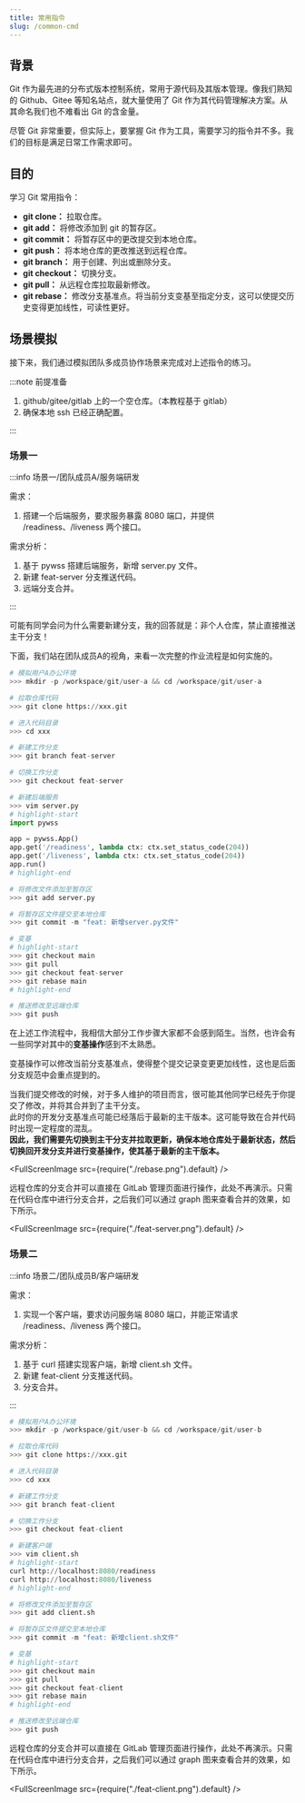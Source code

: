 ```yaml
---
title: 常用指令
slug: /common-cmd
---
```



<!--package-->

## 背景

Git 作为最先进的分布式版本控制系统，常用于源代码及其版本管理。像我们熟知的 Github、Gitee 等知名站点，就大量使用了 Git 作为其代码管理解决方案。从其命名我们也不难看出 Git 的含金量。

尽管 Git 非常重要，但实际上，要掌握 Git 作为工具，需要学习的指令并不多。我们的目标是满足日常工作需求即可。


## 目的

学习 Git 常用指令：

- **git clone：** 拉取仓库。
- **git add：** 将修改添加到 git 的暂存区。
- **git commit：** 将暂存区中的更改提交到本地仓库。
- **git push：** 将本地仓库的更改推送到远程仓库。
- **git branch：** 用于创建、列出或删除分支。
- **git checkout：** 切换分支。
- **git pull：** 从远程仓库拉取最新修改。
- **git rebase：** 修改分支基准点。将当前分支变基至指定分支，这可以使提交历史变得更加线性，可读性更好。

## 场景模拟

接下来，我们通过模拟团队多成员协作场景来完成对上述指令的练习。

:::note 前提准备

1. github/gitee/gitlab 上的一个空仓库。（本教程基于 gitlab）
2. 确保本地 ssh 已经正确配置。

:::

### 场景一

:::info 场景一/团队成员A/服务端研发

需求：
1. 搭建一个后端服务，要求服务暴露 8080 端口，并提供 /readiness、/liveness 两个接口。

需求分析：
1. 基于 pywss 搭建后端服务，新增 server.py 文件。
2. 新建 feat-server 分支推送代码。
3. 远端分支合并。

:::

可能有同学会问为什么需要新建分支，我的回答就是：<HighLightText>非个人仓库，禁止直接推送主干分支！</HighLightText>

下面，我们站在团队成员A的视角，来看一次完整的作业流程是如何实施的。

```python showLineNumbers
# 模拟用户A办公环境
>>> mkdir -p /workspace/git/user-a && cd /workspace/git/user-a

# 拉取仓库代码
>>> git clone https://xxx.git

# 进入代码目录
>>> cd xxx

# 新建工作分支
>>> git branch feat-server

# 切换工作分支
>>> git checkout feat-server

# 新建后端服务
>>> vim server.py
# highlight-start
import pywss

app = pywss.App()
app.get('/readiness', lambda ctx: ctx.set_status_code(204))
app.get('/liveness', lambda ctx: ctx.set_status_code(204))
app.run()
# highlight-end

# 将修改文件添加至暂存区
>>> git add server.py

# 将暂存区文件提交至本地仓库
>>> git commit -m "feat: 新增server.py文件"

# 变基
# highlight-start
>>> git checkout main
>>> git pull
>>> git checkout feat-server
>>> git rebase main
# highlight-end

# 推送修改至远端仓库
>>> git push
```

在上述工作流程中，我相信大部分工作步骤大家都不会感到陌生。当然，也许会有一些同学对其中的**变基操作**感到不太熟悉。

变基操作可以修改当前分支基准点，使得整个提交记录变更更加线性，这也是后面分支规范中会重点提到的。

当我们提交修改的时候，对于多人维护的项目而言，很可能其他同学已经先于你提交了修改，并将其合并到了主干分支。 <br/>
此时你的开发分支基准点可能已经落后于最新的主干版本。这可能导致在合并代码时出现一定程度的混乱。 <br/>
**因此，我们需要先切换到主干分支并拉取更新，确保本地仓库处于最新状态，然后切换回开发分支并进行变基操作，使其基于最新的主干版本。**

<FullScreenImage src={require("./rebase.png").default} />

远程仓库的分支合并可以直接在 GitLab 管理页面进行操作，此处不再演示。只需在代码仓库中进行分支合并，之后我们可以通过 graph 图来查看合并的效果，如下所示。

<FullScreenImage src={require("./feat-server.png").default} />



### 场景二

:::info 场景二/团队成员B/客户端研发

需求：
1. 实现一个客户端，要求访问服务端 8080 端口，并能正常请求 /readiness、/liveness 两个接口。

需求分析：
1. 基于 curl 搭建实现客户端，新增 client.sh 文件。
2. 新建 feat-client 分支推送代码。
3. 分支合并。

:::

```python showLineNumbers
# 模拟用户A办公环境
>>> mkdir -p /workspace/git/user-b && cd /workspace/git/user-b

# 拉取仓库代码
>>> git clone https://xxx.git

# 进入代码目录
>>> cd xxx

# 新建工作分支
>>> git branch feat-client

# 切换工作分支
>>> git checkout feat-client

# 新建客户端
>>> vim client.sh
# highlight-start
curl http://localhost:8080/readiness
curl http://localhost:8080/liveness
# highlight-end

# 将修改文件添加至暂存区
>>> git add client.sh

# 将暂存区文件提交至本地仓库
>>> git commit -m "feat: 新增client.sh文件"

# 变基
# highlight-start
>>> git checkout main
>>> git pull
>>> git checkout feat-client
>>> git rebase main
# highlight-end

# 推送修改至远端仓库
>>> git push
```

远程仓库的分支合并可以直接在 GitLab 管理页面进行操作，此处不再演示。只需在代码仓库中进行分支合并，之后我们可以通过 graph 图来查看合并的效果，如下所示。

<FullScreenImage src={require("./feat-client.png").default} />

